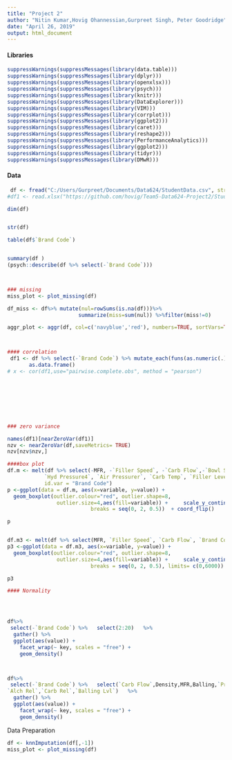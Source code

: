 ---
title: "Project 2"
author: "Nitin Kumar,Hovig Ohannessian,Gurpreet Singh, Peter Goodridge"
date: "April 26, 2019"
output: html_document
---


#### Libraries
```{r}
suppressWarnings(suppressMessages(library(data.table)))
suppressWarnings(suppressMessages(library(dplyr)))
suppressWarnings(suppressMessages(library(openxlsx)))
suppressWarnings(suppressMessages(library(psych)))
suppressWarnings(suppressMessages(library(knitr)))
suppressWarnings(suppressMessages(library(DataExplorer)))
suppressWarnings(suppressMessages(library(VIM)))
suppressWarnings(suppressMessages(library(corrplot)))
suppressWarnings(suppressMessages(library(ggplot2)))
suppressWarnings(suppressMessages(library(caret)))
suppressWarnings(suppressMessages(library(reshape2)))
suppressWarnings(suppressMessages(library(PerformanceAnalytics)))
suppressWarnings(suppressMessages(library(ggplot2)))
suppressWarnings(suppressMessages(library(tidyr)))
suppressWarnings(suppressMessages(library(DMwR)))
```




#### Data 
```{r}
 df <- fread("C:/Users/Gurpreet/Documents/Data624/StudentData.csv", stringsAsFactors=F)
#df1 <- read.xlsx("https://github.com/hovig/Team5-Data624-Project2/StudentData.xlsx")

dim(df)


str(df)

table(df$`Brand Code`)


summary(df )
(psych::describe(df %>% select(-`Brand Code`)))



### missing
miss_plot <- plot_missing(df)

df_miss <- df%>% mutate(nul=rowSums(is.na(df)))%>%
                       summarize(miss=sum(nul)) %>%filter(miss!=0)

aggr_plot <- aggr(df, col=c('navyblue','red'), numbers=TRUE, sortVars=TRUE, labels=names(data), cex.axis=.7, gap=3, ylab=c("Histogram of missing data","Pattern"))



#### correlation
 df1 <- df %>% select(-`Brand Code`) %>% mutate_each(funs(as.numeric(.)))%>%complete.cases()%>%
       as.data.frame()
# x <- cor(df1,use="pairwise.complete.obs", method = "pearson")








### zero variance

names(df1)[nearZeroVar(df1)]
nzv <- nearZeroVar(df,saveMetrics= TRUE)
nzv[nzv$nzv,]

####box plot
df.m <- melt(df %>% select(-MFR, -`Filler Speed`, -`Carb Flow`,-`Bowl Setpoint`,`Carb Pressure1`,
            `Hyd Pressure4`, `Air Pressurer`, `Carb Temp`, `Filler Level`, `Mnf Flow`),
            id.var = "Brand Code")
p <-ggplot(data = df.m, aes(x=variable, y=value)) + 
  geom_boxplot(outlier.colour="red", outlier.shape=8,
                outlier.size=4,aes(fill=variable)) +     scale_y_continuous(name = "Predictors for PH",
                           breaks = seq(0, 2, 0.5))  + coord_flip()

p


df.m3 <- melt(df %>% select(MFR, `Filler Speed`, `Carb Flow`, `Brand Code`), id.var = "Brand Code")
p3 <-ggplot(data = df.m3, aes(x=variable, y=value)) + 
  geom_boxplot(outlier.colour="red", outlier.shape=8,
                outlier.size=4,aes(fill=variable)) +     scale_y_continuous(name = "Predictors for PH",
                           breaks = seq(0, 2, 0.5), limits= c(0,6000))  + coord_flip()

p3

#### Normality 




df%>%
 select(-`Brand Code`) %>%   select(2:20)   %>%         
  gather() %>%                            
  ggplot(aes(value)) +                     
    facet_wrap(~ key, scales = "free") +  
    geom_density()  



df%>%
 select(-`Brand Code`) %>%   select(`Carb Flow`,Density,MFR,Balling,`Pressure Vacuum`, PH,                                      `Oxygen Filler`, `Bowl Setpoint`, `Pressure Setpoint`, `Air Pressurer`,   
`Alch Rel`,`Carb Rel`,`Balling Lvl`)   %>%               
  gather() %>%                             
  ggplot(aes(value)) +                     
    facet_wrap(~ key, scales = "free") +  
    geom_density() 

```



Data Preparation


```{r}
df <- knnImputation(df[,-1])
miss_plot <- plot_missing(df)
```






